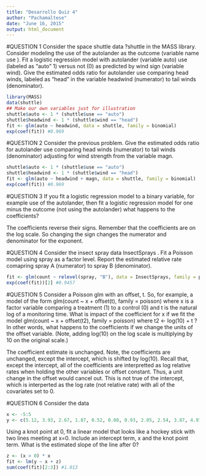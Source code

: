 ```yaml
---
title: "Desarrollo Quiz 4"
author: "Pachamaltese"
date: "June 16, 2015"
output: html_document
---
```


#QUESTION 1
Consider the space shuttle data ?shuttle in the MASS library. Consider modeling the use of the autolander as the outcome (variable name use ). Fit a logistic regression model with autolander (variable auto) use (labeled as "auto" 1) versus not (0) as predicted by wind sign (variable wind). Give the estimated odds ratio for autolander use comparing head winds, labeled as "head" in the variable headwind (numerator) to tail winds (denominator).

```r
library(MASS)
data(shuttle)
## Make our own variables just for illustration
shuttle$auto <- 1 * (shuttle$use == "auto")
shuttle$headwind <- 1 * (shuttle$wind == "head")
fit <- glm(auto ~ headwind, data = shuttle, family = binomial)
exp(coef(fit)) #0.969
```

#QUESTION 2
Consider the previous problem. Give the estimated odds ratio for autolander use comparing head winds (numerator) to tail winds (denominator) adjusting for wind strength from the variable magn.

```r
shuttle$auto <- 1 * (shuttle$use == "auto")
shuttle$headwind <- 1 * (shuttle$wind == "head")
fit <- glm(auto ~ headwind + magn, data = shuttle, family = binomial)
exp(coef(fit)) #0.969
```

#QUESTION 3
If you fit a logistic regression model to a binary variable, for example use of the autolander, then fit a logistic regression model for one minus the outcome (not using the autolander) what happens to the coefficients?

The coefficients reverse their signs. Remember that the coefficients are on the log scale. So changing the sign changes the numerator and denominator for the exponent.

#QUESTION 4
Consider the insect spray data InsectSprays . Fit a Poisson model using spray as a factor level. Report the estimated relative rate comapring spray A (numerator) to spray B (denominator).

```r
fit <- glm(count ~ relevel(spray, "B"), data = InsectSprays, family = poisson)
exp(coef(fit))[2] #0.9457
```

#QUESTION 5
Consider a Poisson glm with an offset, t. So, for example, a model of the form glm(count ~ x + offset(t), family = poisson) where x is a factor variable comparing a treatment (1) to a control (0) and t is the natural log of a monitoring time. What is impact of the coefficient for x if we fit the model glm(count ~ x + offset(t2), family = poisson) where t2 <- log(10) + t ? In other words, what happens to the coefficients if we change the units of the offset variable. (Note, adding log(10) on the log scale is multiplying by 10 on the original scale.)

The coefficient estimate is unchanged. Note, the coefficients are unchanged, except the intercept, which is shifted by log(10). Recall that, except the intercept, all of the coefficients are interpretted as log relative rates when holding the other variables or offset constant. Thus, a unit change in the offset would cancel out. This is not true of the intercept, which is interperted as the log rate (not relative rate) with all of the covariates set to 0.

#QUESTION 6
Consider the data
```r
x <- -5:5
y <- c(5.12, 3.93, 2.67, 1.87, 0.52, 0.08, 0.93, 2.05, 2.54, 3.87, 4.97)
```
Using a knot point at 0, fit a linear model that looks like a hockey stick with two lines meeting at x=0. Include an intercept term, x and the knot point term. What is the estimated slope of the line after 0?

```r
z <- (x > 0) * x
fit <- lm(y ~ x + z)
sum(coef(fit)[2:3]) #1.013
```
